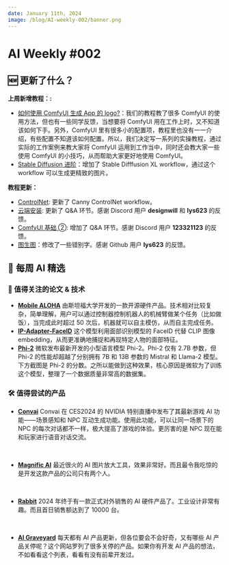 ```yaml
---
date: January 11th, 2024
image: /blog/AI-weekly-002/banner.png
---
```


# AI Weekly #002


## 🆕 更新了什么？

**上周新增教程：:**
<br/>
<PhotoProvider>
  <PhotoView src="/blog/generate-app-logo/banner.png">
    <img src="/blog/generate-app-logo/banner.png" alt="" />
  </PhotoView>
</PhotoProvider>
- [如何使用 ComfyUI 生成 App 的 logo?](https://www.comflowy.com/zh-CN/blog/generate-app-logo)：我们的教程教了很多 ComfyUI 的使用方法，但也有一些同学反馈，当想要将 ComfyUI 用在工作上时，又不知道该如何下手。另外，ComfyUI 里有很多小的配置项，教程里也没有一一介绍，有些配置不知道该如何配置。所以，我们决定写一系列的实操教程，通过实际的工作案例来教大家将 ComfyUI 运用到工作当中，同时还会教大家一些使用 ComfyUI 的小技巧，从而帮助大家更好地使用 ComfyUI。
- [Stable Diffusion 进阶](https://www.comflowy.com/zh-CN/advanced/advanced-optional/stable-diffusion-advanced)：增加了 Stable Difffusion XL workflow，通过这个 workflow 可以生成更精致的图片。

**教程更新：**
- [ControlNet](https://www.comflowy.com/zh-CN/advanced/controlnet): 更新了 Canny ControlNet workflow。
- [云端安装](https://www.comflowy.com/zh-CN/preparation-for-study/optional/install-cloud): 更新了 Q&A 环节。感谢 Discord 用户 **designwill** 和 **lys623** 的反馈。
- [ComfyUI 基础 ➁](https://www.comflowy.com/zh-CN/basics/basic-nodes): 增加了 Q&A 环节。感谢 Discord 用户 **123321123** 的反馈。
- [图生图](https://www.comflowy.com/zh-CN/advanced/image-to-image)：修改了一些错别字。感谢 Github 用户 **lys623** 的反馈。

## 🤩 每周 AI 精选

### 📄 值得关注的论文 & 技术
* [**Mobile ALOHA**](https://mobile-aloha.github.io/)
由斯坦福大学开发的一款开源硬件产品。技术相对比较复杂，简单理解，用户可以通过控制器控制机器人的机械臂做某个任务（比如做饭），当完成此时超过 50 次后，机器就可以自主模仿，从而自主完成任务。
* [**IP-Adapter-FaceID**](https://huggingface.co/h94/IP-Adapter-FaceID)
这个模型利用面部识别模型的 FaceID 代替 CLIP 图像 embedding，从而更准确地捕捉和再现特定人物的面部特征。
* [**Phi-2**](https://www.microsoft.com/en-us/research/blog/phi-2-the-surprising-power-of-small-language-models/)
微软发布最新开发的小型语言模型 Phi-2。Phi-2 仅有 2.7B 参数，但 Phi-2 的性能却超越了分别拥有 7B 和 13B 参数的 Mistral 和 Llama-2 模型。下方截图是 Phi-2 的分数。之所以能做到这种效果，核心原因是微软为了训练这个模型，整理了一个数据质量非常高的数据集。
### 🛠️ 值得尝试的产品

* [**Convai**](https://convai.com/)
Convai 在 CES2024 的 NVIDIA 特别直播中发布了其最新游戏 AI 功能——场景感知和 NPC 互动生成功能。使用此功能，可以让同一场景下的 NPC 的每次对话都不一样，极大提高了游戏的体验。更厉害的是 NPC 现在能和玩家进行语音对话交流。
<br/>
<PhotoProvider>
  <PhotoView src="/blog/AI-weekly-002/001.jpeg">
    <img src="/blog/AI-weekly-002/001.jpeg" alt="" />
  </PhotoView>
</PhotoProvider>

* [**Magnific AI**](https://magnific.ai/)
最近很火的 AI 图片放大工具，效果非常好。而且最令我吃惊的是开发这款产品的公司只有两个人。
<br/>
<PhotoProvider>
  <PhotoView src="/blog/AI-weekly-002/002.jpeg">
    <img src="/blog/AI-weekly-002/002.jpeg" alt="" />
  </PhotoView>
</PhotoProvider>

* [**Rabbit**](https://dang.ai/ai-graveyard)
2024 年终于有一款正式对外销售的 AI 硬件产品了。工业设计非常有趣。而且首日销售额达到了 10000 台。
<br/>
<PhotoProvider>
  <PhotoView src="/blog/AI-weekly-002/003.jpeg">
    <img src="/blog/AI-weekly-002/003.jpeg" alt="" />
  </PhotoView>
</PhotoProvider>

* [**AI Graveyard**](https://dang.ai/ai-graveyard)
每天都有 AI 产品更新，但各位要会不会好奇，又有哪些 AI 产品关停呢？这个网站罗列了很多关停的产品。如果你有开发 AI 产品的想法，不如看看这个列表，看看有没有前辈开发过。
<br/>
<PhotoProvider>
  <PhotoView src="/blog/AI-weekly-002/004.png">
    <img src="/blog/AI-weekly-002/004.png" alt="" />
  </PhotoView>
</PhotoProvider>
<br/>
<Subscribe />